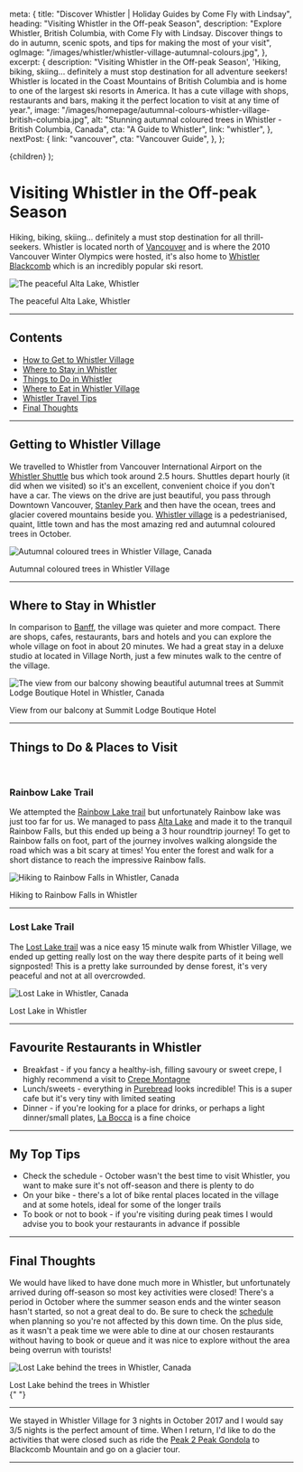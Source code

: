 
  meta: {
    title: "Discover Whistler | Holiday Guides by Come Fly with Lindsay",
    heading: "Visiting Whistler in the Off-peak Season",
    description:
      "Explore Whistler, British Columbia, with Come Fly with Lindsay. Discover things to do in autumn, scenic spots, and tips for making the most of your visit",
    ogImage: "/images/whistler/whistler-village-autumnal-colours.jpg",
  },
  excerpt: {
    description:
      "Visiting Whistler in the Off-peak Season', 'Hiking, biking, skiing... definitely a must stop destination for all adventure seekers! Whistler is located in the Coast Mountains of British Columbia and is home to one of the largest ski resorts in America. It has a cute village with shops, restaurants and bars, making it the perfect location to visit at any time of year.",
    image:
      "/images/homepage/autumnal-colours-whistler-village-british-columbia.jpg",
    alt: "Stunning autumnal coloured trees in Whistler - British Columbia, Canada",
    cta: "A Guide to Whistler",
    link: "whistler",
  },
  nextPost: {
    link: "vancouver",
    cta: "Vancouver Guide",
  },
};

  <BlogPost details={details}>{children}</BlogPost>
);

# Visiting Whistler in the Off-peak Season

Hiking, biking, skiing... definitely a must stop destination for all thrill-seekers. Whistler is located north of [Vancouver](vancouver) and is where the 2010 Vancouver Winter Olympics were hosted, it's also home to [Whistler Blackcomb](https://www.whistlerblackcomb.com/) which is an incredibly popular ski resort.

![The peaceful Alta Lake, Whistler](/images/whistler/alta-lake-whistler.jpg)

<figcaption>The peaceful Alta Lake, Whistler</figcaption>

---

## Contents

- [How to Get to Whistler Village](#getting-there)
- [Where to Stay in Whistler](#accommodation)
- [Things to Do in Whistler](#things-to-do)
- [Where to Eat in Whistler Village](#dining)
- [Whistler Travel Tips](#tips)
- [Final Thoughts](#summary)

---

## Getting to Whistler Village<a name="getting-there"></a>

We travelled to Whistler from Vancouver International Airport on the [Whistler Shuttle](https://www.whistler.com/getting-here/road/shuttle/) bus which took around 2.5 hours. Shuttles depart hourly (it did when we visited) so it's an excellent, convenient choice if you don't have a car. The views on the drive are just beautiful, you pass through Downtown Vancouver, [Stanley Park](https://vancouver.ca/parks-recreation-culture/stanley-park.aspx) and then have the ocean, trees and glacier covered mountains beside you. [Whistler village](https://www.whistler.com/village/) is a pedestrianised, quaint, little town and has the most amazing red and autumnal coloured trees in October.

![Autumnal coloured trees in Whistler Village, Canada](/images/whistler/whistler-village-autumnal-colours.jpg)

<figcaption>Autumnal coloured trees in Whistler Village</figcaption>

---

## Where to Stay in Whistler<a name="accommodation"></a>

In comparison to [Banff](banff), the village was quieter and more compact. There are shops, cafes, restaurants, bars and hotels and you can explore the whole village on foot in about 20 minutes. We had a great stay in a deluxe studio at <ExternalLink
cta="Summit Lodge Boutique Hotel"
href="https://booking.tp.st/BSzIQVyK"
/> located in Village North, just a few minutes walk to the centre of the village.

![The view from our balcony showing beautiful autumnal trees at Summit Lodge Boutique Hotel in Whistler, Canada](/images/whistler/summit-lodge-view-from-balcony-whistler.jpg)

<figcaption>View from our balcony at Summit Lodge Boutique Hotel</figcaption>

---

## Things to Do &amp; Places to Visit<a name="things-to-do"></a>

<br />

### Rainbow Lake Trail

We attempted the [Rainbow Lake trail](https://www.vancouvertrails.com/trails/rainbow-lake/) but unfortunately Rainbow lake was just too far for us. We managed to pass [Alta Lake](https://www.alltrails.com/trail/canada/british-columbia/alta-lake-loop) and made it to the tranquil Rainbow Falls, but this ended up being a 3 hour roundtrip journey! To get to Rainbow falls on foot, part of the journey involves walking alongside the road which was a bit scary at times! You enter the forest and walk for a short distance to reach the impressive Rainbow falls.

![Hiking to Rainbow Falls in Whistler, Canada](/images/whistler/rainbow-falls-whistler.jpg)

<figcaption>Hiking to Rainbow Falls in Whistler</figcaption>

---

### Lost Lake Trail

The [Lost Lake trail](https://www.vancouvertrails.com/trails/lost-lake-nature-trail/) was a nice easy 15 minute walk from Whistler Village, we ended up getting really lost on the way there despite parts of it being well signposted! This is a pretty lake surrounded by dense forest, it's very peaceful and not at all overcrowded.

![Lost Lake in Whistler, Canada](/images/whistler/lost-lake-whistler.jpg)

<figcaption>Lost Lake in Whistler</figcaption>

---

## Favourite Restaurants in Whistler<a name="dining"></a>

- Breakfast - if you fancy a healthy-ish, filling savoury or sweet crepe, I highly recommend a visit to [Crepe Montagne](http://crepemontagne.com/)
- Lunch/sweets - everything in [Purebread](https://www.purebread.ca/) looks incredible! This is a super cafe but it's very tiny with limited seating
- Dinner - if you're looking for a place for drinks, or perhaps a light dinner/small plates, [La Bocca](http://labocca.ca/) is a fine choice

---

## My Top Tips<a name="tips"></a>

- Check the schedule - October wasn't the best time to visit Whistler, you want to make sure it's not off-season and there is plenty to do
- On your bike - there's a lot of bike rental places located in the village and at some hotels, ideal for some of the longer trails
- To book or not to book - if you're visiting during peak times I would advise you to book your restaurants in advance if possible

---

## Final Thoughts<a name="summary"></a>

We would have liked to have done much more in Whistler, but unfortunately arrived during off-season so most key activities were closed! There's a period in October where the summer season ends and the winter season hasn't started, so not a great deal to do. Be sure to check the [schedule](https://www.whistler.com/activities/) when planning so you're not affected by this down time. On the plus side, as it wasn't a peak time we were able to dine at our chosen restaurants without having to book or queue and it was nice to explore without the area being overrun with tourists!

![Lost Lake behind the trees in Whistler, Canada](/images/whistler/lost-lake-whistler-behind-trees.jpg)

<figcaption>Lost Lake behind the trees in Whistler</figcaption>{" "}

---

We stayed in Whistler Village for 3 nights in October 2017 and I would say 3/5 nights is the perfect amount of time. When I return, I'd like to do the activities that were closed such as ride the [Peak 2 Peak Gondola](https://www.whistler.com/activities/peak-to-peak-gondola/) to Blackcomb Mountain and go on a glacier tour.

---
